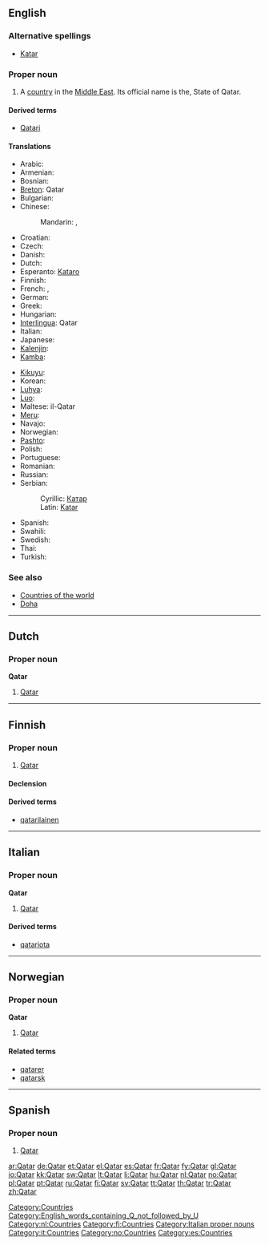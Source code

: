 {{also|qatar}}
==English==
{{wikipedia}}

===Alternative spellings===
* [[Katar]]

===Proper noun===
{{en-proper noun}}

# A [[country]] in the [[Middle East]]. Its official name is the, State of Qatar.

====Derived terms====
* [[Qatari]]

====Translations====
{{trans-top|a country in the Middle East}}
* Arabic: {{t+|ar|قطر|m|tr=qáTar}}
* Armenian: {{t-|hy|Քաթար|tr=K'at'ar}}
* Bosnian: {{t-|bs|Katar|m}}
* [[Breton]]: Qatar
* Bulgarian: {{t+|bg|Катар|m|tr=Katar}}
* Chinese:
*: Mandarin: {{t-|cmn|卡塔爾|sc=Hani}},  {{t-|cmn|卡塔尔|tr=Kǎtǎ'ěr|sc=Hani}}
* Croatian: {{t+|hr|Katar|m}}
* Czech: {{t-|cs|Katar|m}}
* Danish: {{t-|da|Qatar}}
* Dutch: {{t+|nl|Qatar}}
* Esperanto: [[Kataro]]
* Finnish: {{t+|fi|Qatar}}
* French: {{t+|fr|Qatar|m}}, {{t+|fr|Katar|m}}
* German: {{t+|de|Katar}}
* Greek: {{t+|el|Κατάρ|n|tr=Katár}}
* Hungarian: {{t+|hu|Katar}}
* [[Interlingua]]: Qatar
* Italian: {{t-|it|Qatar|m}}
* Japanese: {{t-|ja|カタール|tr=Katāru}}
* [[Kalenjin]]: {{tø|kln|Katar}}
* [[Kamba]]: {{tø|kam|Katar}}
{{trans-mid}}
* [[Kikuyu]]: {{tø|ki|Katar}}
* Korean: {{t+|ko|카타르|tr=Katareu|sc=Hang}}
* [[Luhya]]: {{tø|luy|Katar}}
* [[Luo]]: {{tø|luo|Katar}}
* Maltese: il-Qatar
* [[Meru]]: {{tø|mer|Katar}}
* Navajo: {{tø|nv|K'atar}}
* Norwegian: {{t+|no|Qatar}}
* [[Pashto]]: {{t-|ps|قطر|m|tr=qatər|sc=ps-Arab|xs=Pashto}}
* Polish: {{t+|pl|Katar}}
* Portuguese: {{t+|pt|Catar}}
* Romanian: {{t-|ro|Qatar|n}}
* Russian: {{t+|ru|Катар|m|tr=Kátar}}
* Serbian:
*: Cyrillic: [[Катар#Serbian|Катар]] {{m}}
*: Latin: [[Katar#Serbian|Katar]] {{m}}
* Spanish: {{t+|es|Qatar|m}}
* Swahili: {{t+|sw|Katari|xs=Swahili}}
* Swedish: {{t+|sv|Qatar}}
* Thai: {{t|th|กาตาร์|tr=Kātā}}
* Turkish: {{t+|tr|Katar}}
{{trans-bottom}}

===See also===
* [[Appendix:Countries of the world|Countries of the world]]
* [[Doha]]

[[Category:Countries]]
[[Category:English_words_containing_Q_not_followed_by_U]]

----

==Dutch==

===Proper noun===
'''Qatar''' {{n}}

# [[#English|Qatar]]

[[Category:nl:Countries]]

----

==Finnish==
{{wikipedia|lang=fi}}

===Proper noun===
{{infl|fi|proper noun}}

# [[#English|Qatar]]

====Declension====
{{fi-decl-risti|Qatar|np=1}}

====Derived terms====
* [[qatarilainen]]

[[Category:fi:Countries]]

----

==Italian==
{{wikipedia|lang=it}}

===Proper noun===
'''Qatar''' {{f}}

# [[#English|Qatar]]

====Derived terms====
* [[qatariota]]

[[Category:Italian proper nouns]]
[[Category:it:Countries]]

----

==Norwegian==

===Proper noun===
'''Qatar'''

# [[#English|Qatar]]

====Related terms====
* [[qatarer]]
* [[qatarsk]]

[[Category:no:Countries]]

----

==Spanish==
{{wikipedia|lang=es}}
===Proper noun===
{{es-proper noun|m}}

# [[#English|Qatar]]

[[Category:es:Countries]]

[[ar:Qatar]]
[[de:Qatar]]
[[et:Qatar]]
[[el:Qatar]]
[[es:Qatar]]
[[fr:Qatar]]
[[fy:Qatar]]
[[gl:Qatar]]
[[io:Qatar]]
[[kk:Qatar]]
[[sw:Qatar]]
[[lt:Qatar]]
[[li:Qatar]]
[[hu:Qatar]]
[[nl:Qatar]]
[[no:Qatar]]
[[pl:Qatar]]
[[pt:Qatar]]
[[ru:Qatar]]
[[fi:Qatar]]
[[sv:Qatar]]
[[tt:Qatar]]
[[th:Qatar]]
[[tr:Qatar]]
[[zh:Qatar]]
